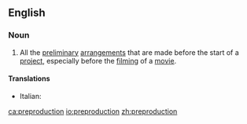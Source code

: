 ==English==

===Noun===
{{en-noun|-}}

# All the [[preliminary]] [[arrangement]]s that are made before the start of a [[project]], especially before the [[film]]ing of a [[movie]].

====Translations====
{{trans-top|arrangements before beginning}}
* Italian: {{t|it|preproduzione|f}}
{{trans-mid}}
{{trans-bottom}}

[[ca:preproduction]]
[[io:preproduction]]
[[zh:preproduction]]